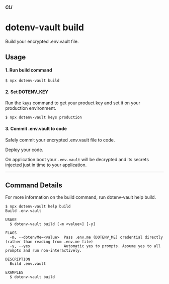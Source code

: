 ##### CLI
# dotenv-vault build

Build your encrypted .env.vault file.

## Usage

#### 1. Run build command

```
$ npx dotenv-vault build
```

#### 2. Set DOTENV_KEY

Run the `keys` command to get your product key and set it on your production environment.

```
$ npx dotenv-vault keys production
```

#### 3. Commit .env.vault to code

Safely commit your encrypted .env.vault file to code.

Deploy your code.

On application boot your `.env.vault` will be decrypted and its secrets injected just in time to your application.

---

## Command Details

For more information on the build command, run dotenv-vault help build.

```
$ npx dotenv-vault help build
Build .env.vault

USAGE
  $ dotenv-vault build [-m <value>] [-y]

FLAGS
  -m, --dotenvMe=<value>  Pass .env.me (DOTENV_ME) credential directly (rather than reading from .env.me file)
  -y, --yes               Automatic yes to prompts. Assume yes to all prompts and run non-interactively.

DESCRIPTION
  Build .env.vault

EXAMPLES
  $ dotenv-vault build
```
